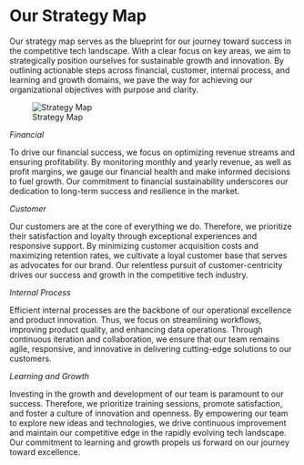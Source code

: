 # Our Strategy Map


Our strategy map serves as the blueprint for our journey toward success in the competitive tech landscape. With a clear
focus on key areas, we aim to strategically position ourselves for sustainable growth and innovation. By outlining
actionable steps across financial, customer, internal process, and learning and growth domains, we pave the way for
achieving our organizational objectives with purpose and clarity.

![Strategy Map](images/Strategy_map.png)

*Financial*

To drive our financial success, we focus on optimizing revenue streams and ensuring profitability. By monitoring
monthly and yearly revenue, as well as profit margins, we gauge our financial health and make informed decisions to
fuel growth. Our commitment to financial sustainability underscores our dedication to long-term success and resilience
in the market.

*Customer*

Our customers are at the core of everything we do. Therefore, we prioritize their satisfaction and loyalty through
exceptional experiences and responsive support. By minimizing customer acquisition costs and maximizing retention
rates, we cultivate a loyal customer base that serves as advocates for our brand. Our relentless pursuit of
customer-centricity drives our success and growth in the competitive tech industry.

*Internal Process*

Efficient internal processes are the backbone of our operational excellence and product innovation. Thus, we focus on
streamlining workflows, improving product quality, and enhancing data operations. Through continuous iteration and
collaboration, we ensure that our team remains agile, responsive, and innovative in delivering cutting-edge solutions
to our customers.

*Learning and Growth*

Investing in the growth and development of our team is paramount to our success. Therefore, we prioritize training
sessions, promote satisfaction, and foster a culture of innovation and openness. By empowering our team to explore
new ideas and technologies, we drive continuous improvement and maintain our competitive edge in the rapidly evolving
tech landscape. Our commitment to learning and growth propels us forward on our journey toward excellence.
